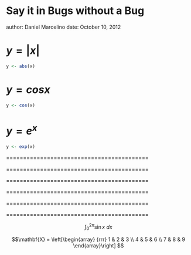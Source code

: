 Say it in Bugs without a Bug
========================================================
author: Daniel Marcelino
date: October 10, 2012



$y = |x|$
==========================================


```r
y <- abs(x)
```


$y = cos x$
==========================================


```r
y <- cos(x)
```

$y = e^{x}$
==========================================

```r
y <- exp(x)
```



==========================================



==========================================



==========================================



==========================================



==========================================


==========================================


$$\int_0^{2\pi} \sin x~dx$$




$$\mathbf{X} = \left[\begin{array}
{rrr}
1 & 2 & 3 \\
4 & 5 & 6 \\
7 & 8 & 9
\end{array}\right]
$$
